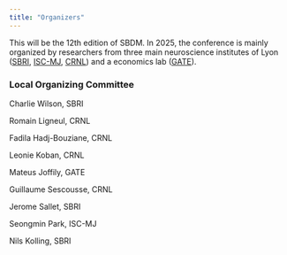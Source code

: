 ```yaml
---
title: "Organizers"
---
```


This will be the 12th edition of SBDM. In 2025, the conference is mainly organized by researchers from 
three main neuroscience institutes of Lyon ([SBRI](https://sbri.fr/),
[ISC-MJ](http://www.isc.cnrs.fr/),
[CRNL](https://www.crnl.fr/en?language=en)) and a economics lab ([GATE](https://www.gate.cnrs.fr/en/)).

### Local Organizing Committee

Charlie Wilson, SBRI

Romain Ligneul, CRNL

Fadila Hadj-Bouziane, CRNL

Leonie Koban, CRNL

Mateus Joffily, GATE

Guillaume Sescousse, CRNL

Jerome Sallet, SBRI

Seongmin Park, ISC-MJ

Nils Kolling, SBRI
